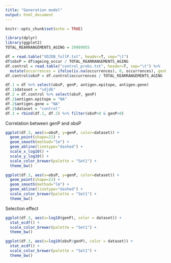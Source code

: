 ```yaml
---
title: "Generation model"
output: html_document
---
```


```r
knitr::opts_chunk$set(echo = TRUE)
```

```r
library(dplyr)
library(ggplot2)
TOTAL_REARRANGEMENTS_AGING = 29989055

df = read.table("VDJDB_fullP.txt", header=T, sep="\t")
df$obsP = df$ageing_occur / TOTAL_REARRANGEMENTS_AGING
df.control = read.table("control_probs.txt", header=T, sep="\t") %>%
  mutate(occurrences = ifelse(is.na(occurrences), 0, occurrences), genP = fullP)
df.control$obsP = df.control$occurrences / TOTAL_REARRANGEMENTS_AGING

df.1 = df %>% select(obsP, genP, antigen.epitope, antigen.gene)
df.1$dataset = "vdjdb"
df.2 = df.control %>% select(obsP, genP)
df.2$antigen.epitope = "NA"
df.2$antigen.gene = "NA"
df.2$dataset = "control"
df.3 = rbind(df.1, df.2) %>% filter(obsP>0 & genP>0)
```

Correlation between genP and obsP

```r
ggplot(df.3, aes(x=obsP, y=genP, color=dataset)) +
  geom_point(shape=21) +
  geom_smooth(method="lm") +
  geom_abline(linetype="dashed") +
  scale_x_log10() +
  scale_y_log10() +
  scale_color_brewer(palette = "Set1") +
  theme_bw()

ggplot(df.3, aes(x=obsP, y=genP, color=dataset)) +
  geom_point(shape=21) +
  geom_smooth(method="lm") +
  geom_abline(linetype="dashed") +
  scale_color_brewer(palette = "Set1") +
  theme_bw()
```

Selection effect

```r
ggplot(df.3, aes(x=log10(genP), color = dataset)) +
  stat_ecdf() +
  scale_color_brewer(palette = "Set1") +
  theme_bw()

ggplot(df.3, aes(x=log10(obsP/genP), color = dataset)) +
  stat_ecdf() +
  scale_color_brewer(palette = "Set1") +
  theme_bw()
```